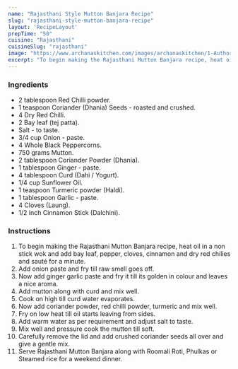 ---
name: "Rajasthani Style Mutton Banjara Recipe"
slug: "rajasthani-style-mutton-banjara-recipe"
layout: 'RecipeLayout'
prepTime: "50"
cuisine: "Rajasthani"
cuisineSlug: "rajasthani"
image: "https://www.archanaskitchen.com/images/archanaskitchen/1-Author/shaheen_ali/Mutton_Banjara_.jpg"
excerpt: "To begin making the Rajasthani Mutton Banjara recipe, heat oil in a non stick wok and add bay leaf, pepper, cloves, cinnamon and dry red chilies and sauté for a minute"
---

### Ingredients

- 2 tablespoon Red Chilli powder.
- 1 teaspoon Coriander (Dhania) Seeds - roasted and crushed.
- 4 Dry Red Chilli.
- 2 Bay leaf (tej patta).
- Salt - to taste.
- 3/4 cup Onion - paste.
- 4 Whole Black Peppercorns.
- 750 grams Mutton.
- 2 tablespoon Coriander Powder (Dhania).
- 1 tablespoon Ginger - paste.
- 4 tablespoon Curd (Dahi / Yogurt).
- 1/4 cup Sunflower Oil.
- 1 teaspoon Turmeric powder (Haldi).
- 1 tablespoon Garlic - paste.
- 4 Cloves (Laung).
- 1/2 inch Cinnamon Stick (Dalchini).

### Instructions

1. To begin making the Rajasthani Mutton Banjara recipe, heat oil in a non stick wok and add bay leaf, pepper, cloves, cinnamon and dry red chilies and sauté for a minute.
1. Add onion paste and fry till raw smell goes off.
1. Now add ginger garlic paste and fry it till its golden in colour and leaves a nice aroma.
1. Add mutton along with curd and mix well.
1. Cook on high till curd water evaporates.
1. Now add coriander powder, red chilli powder, turmeric and mix well.
1. Fry on low heat till oil starts leaving from sides.
1. Add warm water as per requirement and adjust salt to taste.
1. Mix well and pressure cook the mutton till soft.
1. Carefully remove the lid and add crushed coriander seeds all over and give a gentle mix.
1. Serve Rajasthani Mutton Banjara along with Roomali Roti, Phulkas or Steamed rice for a weekend dinner.
